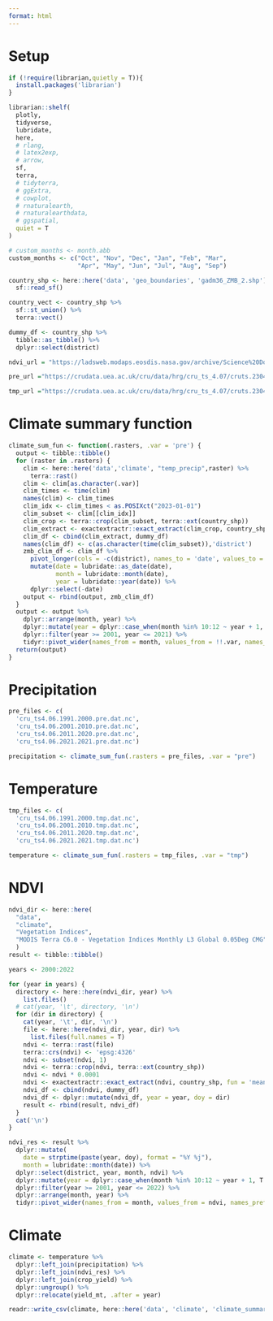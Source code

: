 ```yaml
---
format: html
---
```


# Setup

```r
if (!require(librarian,quietly = T)){
  install.packages('librarian')
}

librarian::shelf(
  plotly,
  tidyverse,
  lubridate,
  here,
  # rlang,
  # latex2exp,
  # arrow,
  sf,
  terra,
  # tidyterra,
  # ggExtra,
  # cowplot,
  # rnaturalearth,
  # rnaturalearthdata,
  # ggspatial,
  quiet = T
)

# custom_months <- month.abb
custom_months <- c("Oct", "Nov", "Dec", "Jan", "Feb", "Mar", 
                   "Apr", "May", "Jun", "Jul", "Aug", "Sep")

country_shp <- here::here('data', 'geo_boundaries', 'gadm36_ZMB_2.shp') %>% 
  sf::read_sf()

country_vect <- country_shp %>%
  sf::st_union() %>%
  terra::vect()

dummy_df <- country_shp %>% 
  tibble::as_tibble() %>% 
  dplyr::select(district) 

ndvi_url = "https://ladsweb.modaps.eosdis.nasa.gov/archive/Science%20Domain/Land/Vegetation%20Indices/MODIS%20Terra%20C6.0%20-%20Vegetation%20Indices%20Monthly%20L3%20Global%200.05Deg%20CMG/"

pre_url ="https://crudata.uea.ac.uk/cru/data/hrg/cru_ts_4.07/cruts.2304141047.v4.07/pre/"

tmp_url ="https://crudata.uea.ac.uk/cru/data/hrg/cru_ts_4.07/cruts.2304141047.v4.07/pre/"

```

# Climate summary function

```r
climate_sum_fun <- function(.rasters, .var = 'pre') {
  output <- tibble::tibble()
  for (raster in .rasters) {
    clim <- here::here('data','climate', "temp_precip",raster) %>%
      terra::rast()
    clim <- clim[as.character(.var)]
    clim_times <- time(clim)
    names(clim) <- clim_times
    clim_idx <- clim_times < as.POSIXct("2023-01-01")
    clim_subset <- clim[[clim_idx]]
    clim_crop <- terra::crop(clim_subset, terra::ext(country_shp))
    clim_extract <- exactextractr::exact_extract(clim_crop, country_shp, fun = 'mean')
    clim_df <- cbind(clim_extract, dummy_df)
    names(clim_df) <- c(as.character(time(clim_subset)),'district')
    zmb_clim_df <- clim_df %>%
      pivot_longer(cols = -c(district), names_to = 'date', values_to = .var) %>%
      mutate(date = lubridate::as_date(date),
             month = lubridate::month(date),
             year = lubridate::year(date)) %>%
      dplyr::select(-date)
    output <- rbind(output, zmb_clim_df)
  }
  output <- output %>%
    dplyr::arrange(month, year) %>%
    dplyr::mutate(year = dplyr::case_when(month %in% 10:12 ~ year + 1, T ~ year)) %>%
    dplyr::filter(year >= 2001, year <= 2021) %>%
    tidyr::pivot_wider(names_from = month, values_from = !!.var, names_prefix = paste0(.var, "_"))
  return(output)
}
```

# Precipitation

```r
pre_files <- c(
  'cru_ts4.06.1991.2000.pre.dat.nc',
  'cru_ts4.06.2001.2010.pre.dat.nc',
  'cru_ts4.06.2011.2020.pre.dat.nc',
  'cru_ts4.06.2021.2021.pre.dat.nc')

precipitation <- climate_sum_fun(.rasters = pre_files, .var = "pre")
```

# Temperature

```r
tmp_files <- c(
  'cru_ts4.06.1991.2000.tmp.dat.nc',
  'cru_ts4.06.2001.2010.tmp.dat.nc',
  'cru_ts4.06.2011.2020.tmp.dat.nc',
  'cru_ts4.06.2021.2021.tmp.dat.nc')

temperature <- climate_sum_fun(.rasters = tmp_files, .var = "tmp")
```

# NDVI

```r
ndvi_dir <- here::here(
  "data",
  "climate", 
  "Vegetation Indices",
  "MODIS Terra C6.0 - Vegetation Indices Monthly L3 Global 0.05Deg CMG"
  )
result <- tibble::tibble()

years <- 2000:2022

for (year in years) {
  directory <- here::here(ndvi_dir, year) %>%
    list.files()
  # cat(year, '\t', directory, '\n')
  for (dir in directory) {
    cat(year, '\t', dir, '\n')
    file <- here::here(ndvi_dir, year, dir) %>%
      list.files(full.names = T)
    ndvi <- terra::rast(file)
    terra::crs(ndvi) <- 'epsg:4326'
    ndvi <- subset(ndvi, 1)
    ndvi <- terra::crop(ndvi, terra::ext(country_shp))
    ndvi <- ndvi * 0.0001
    ndvi <- exactextractr::exact_extract(ndvi, country_shp, fun = 'mean', progress = F)
    ndvi_df <- cbind(ndvi, dummy_df)
    ndvi_df <- dplyr::mutate(ndvi_df, year = year, doy = dir)
    result <- rbind(result, ndvi_df)
  }
  cat('\n')
}

ndvi_res <- result %>%
  dplyr::mutate(
    date = strptime(paste(year, doy), format = "%Y %j"),
    month = lubridate::month(date)) %>%
  dplyr::select(district, year, month, ndvi) %>%
  dplyr::mutate(year = dplyr::case_when(month %in% 10:12 ~ year + 1, T ~ as.numeric(year))) %>%
  dplyr::filter(year >= 2001, year <= 2022) %>%
  dplyr::arrange(month, year) %>%
  tidyr::pivot_wider(names_from = month, values_from = ndvi, names_prefix = "ndvi_")

```

# Climate

```r
climate <- temperature %>%
  dplyr::left_join(precipitation) %>%
  dplyr::left_join(ndvi_res) %>%
  dplyr::left_join(crop_yield) %>%
  dplyr::ungroup() %>%
  dplyr::relocate(yield_mt, .after = year)

readr::write_csv(climate, here::here('data', 'climate', 'climate_summary.csv'))

```
